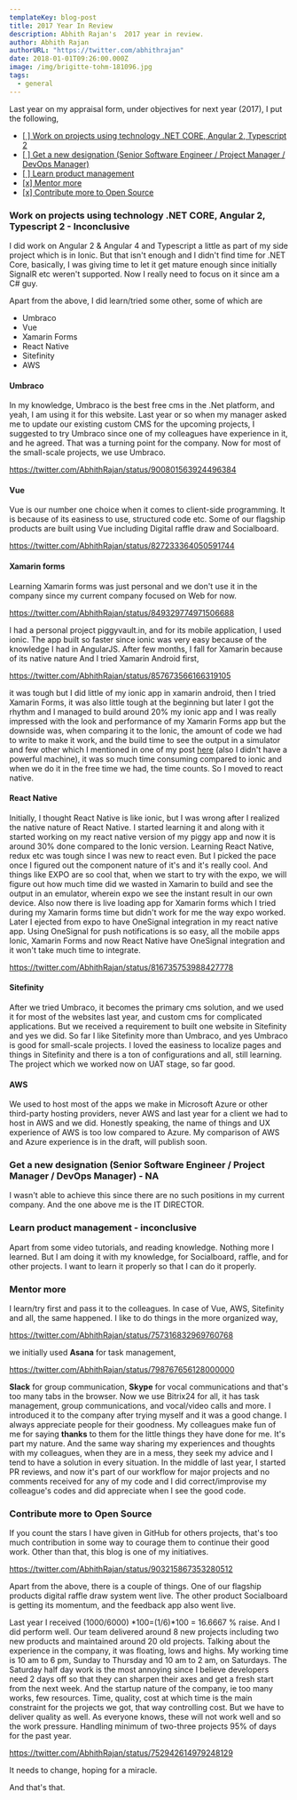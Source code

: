 ```yaml
---
templateKey: blog-post
title: 2017 Year In Review
description: Abhith Rajan's  2017 year in review.
author: Abhith Rajan
authorURL: "https://twitter.com/abhithrajan"
date: 2018-01-01T09:26:00.000Z
image: /img/brigitte-tohm-181096.jpg
tags:
  - general
---
```


Last year on my appraisal form, under objectives for next year (2017), I put the following,

- [[ ] Work on projects using technology .NET CORE, Angular 2, Typescript 2](#1)
- [[ ] Get a new designation (Senior Software Engineer / Project Manager / DevOps Manager)](#2)
- [[ ] Learn product management](#3)
- [[x] Mentor more](#4)
- [[x] Contribute more to Open Source](#5)

### Work on projects using technology .NET CORE, Angular 2, Typescript 2 - Inconclusive

I did work on Angular 2 & Angular 4 and Typescript a little as part of my side project which is in Ionic. But that isn't enough and I didn't find time for .NET Core, basically, I was giving time to let it get mature enough since initially SignalR etc weren't supported. Now I really need to focus on it since am a C# guy.

Apart from the above, I did learn/tried some other, some of which are

- Umbraco
- Vue
- Xamarin Forms
- React Native
- Sitefinity
- AWS

#### Umbraco

In my knowledge, Umbraco is the best free cms in the .Net platform, and yeah, I am using it for this website. Last year or so when my manager asked me to update our existing custom CMS for the upcoming projects, I suggested to try Umbraco since one of my colleagues have experience in it, and he agreed. That was a turning point for the company. Now for most of the small-scale projects, we use Umbraco.

https://twitter.com/AbhithRajan/status/900801563924496384

#### Vue

Vue is our number one choice when it comes to client-side programming. It is because of its easiness to use, structured code etc. Some of our flagship products are built using Vue including Digital raffle draw and Socialboard.

https://twitter.com/AbhithRajan/status/827233364050591744

#### Xamarin forms

Learning Xamarin forms was just personal and we don't use it in the company since my current company focused on Web for now.

https://twitter.com/AbhithRajan/status/849329774971506688

I had a personal project piggyvault.in, and for its mobile application, I used ionic. The app built so faster since ionic was very easy because of the knowledge I had in AngularJS. After few months, I fall for Xamarin because of its native nature And I tried Xamarin Android first,

https://twitter.com/AbhithRajan/status/857673566166319105

it was tough but I did little of my ionic app in xamarin android, then I tried Xamarin Forms, it was also little tough at the beginning but later I got the rhythm and I managed to build around 20% my ionic app and I was really impressed with the look and performance of my Xamarin Forms app but the downside was, when comparing it to the Ionic, the amount of code we had to write to make it work, and the build time to see the output in a simulator and few other which I mentioned in one of my post [here](https://www.abhith.net/post/xamarin-development-problems-and-solutions/) (also I didn't have a powerful machine), it was so much time consuming compared to ionic and when we do it in the free time we had, the time counts. So I moved to react native.

#### React Native

Initially, I thought React Native is like ionic, but I was wrong after I realized the native nature of React Native. I started learning it and along with it started working on my react native version of my piggy app and now it is around 30% done compared to the Ionic version. Learning React Native, redux etc was tough since I was new to react even. But I picked the pace once I figured out the component nature of it's and it's really cool. And things like EXPO are so cool that, when we start to try with the expo, we will figure out how much time did we wasted in Xamarin to build and see the output in an emulator, wherein expo we see the instant result in our own device. Also now there is live loading app for Xamarin forms which I tried during my Xamarin forms time but didn't work for me the way expo worked. Later I ejected from expo to have OneSignal integration in my react native app. Using OneSignal for push notifications is so easy, all the mobile apps Ionic, Xamarin Forms and now React Native have OneSignal integration and it won't take much time to integrate.

https://twitter.com/AbhithRajan/status/816735753988427778

#### Sitefinity

After we tried Umbraco, it becomes the primary cms solution, and we used it for most of the websites last year, and custom cms for complicated applications. But we received a requirement to built one website in Sitefinity and yes we did. So far I like Sitefinity more than Umbraco, and yes Umbraco is good for small-scale projects. I loved the easiness to localize pages and things in Sitefinity and there is a ton of configurations and all, still learning. The project which we worked now on UAT stage, so far good.

#### AWS

We used to host most of the apps we make in Microsoft Azure or other third-party hosting providers, never AWS and last year for a client we had to host in AWS and we did. Honestly speaking, the name of things and UX experience of AWS is too low compared to Azure. My comparison of AWS and Azure experience is in the draft, will publish soon.

### Get a new designation (Senior Software Engineer / Project Manager / DevOps Manager) - NA

I wasn't able to achieve this since there are no such positions in my current company. And the one above me is the IT DIRECTOR.

### Learn product management - inconclusive

Apart from some video tutorials, and reading knowledge. Nothing more I learned. But I am doing it with my knowledge, for Socialboard, raffle, and for other projects. I want to learn it properly so that I can do it properly.

### Mentor more

I learn/try first and pass it to the colleagues. In case of Vue, AWS, Sitefinity and all, the same happened. I like to do things in the more organized way,

https://twitter.com/AbhithRajan/status/757316832969760768

we initially used **Asana** for task management,

https://twitter.com/AbhithRajan/status/798767656128000000

**Slack** for group communication, **Skype** for vocal communications and that's too many tabs in the browser. Now we use Bitrix24 for all, it has task management, group communications, and vocal/video calls and more. I introduced it to the company after trying myself and it was a good change. I always appreciate people for their goodness. My colleagues make fun of me for saying **thanks** to them for the little things they have done for me. It's part my nature. And the same way sharing my experiences and thoughts with my colleagues, when they are in a mess, they seek my advice and I tend to have a solution in every situation. In the middle of last year, I started PR reviews, and now it's part of our workflow for major projects and no comments received for any of my code and I did correct/improvise my colleague's codes and did appreciate when I see the good code.

### Contribute more to Open Source

If you count the stars I have given in GitHub for others projects, that's too much contribution in some way to courage them to continue their good work. Other than that, this blog is one of my initiatives.

https://twitter.com/AbhithRajan/status/903215867353280512

Apart from the above, there is a couple of things. One of our flagship products digital raffle draw system went live. The other product Socialboard is getting its momentum, and the feedback app also went live.

Last year I received (1000/6000) *100=(1/6)*100 = 16.6667 % raise. And I did perform well. Our team delivered around 8 new projects including two new products and maintained around 20 old projects. Talking about the experience in the company, it was floating, lows and highs. My working time is 10 am to 6 pm, Sunday to Thursday and 10 am to 2 am, on Saturdays. The Saturday half day work is the most annoying since I believe developers need 2 days off so that they can sharpen their axes and get a fresh start from the next week. And the startup nature of the company, ie too many works, few resources. Time, quality, cost at which time is the main constraint for the projects we got, that way controlling cost. But we have to deliver quality as well. As everyone knows, these will not work well and so the work pressure. Handling minimum of two-three projects 95% of days for the past year.

https://twitter.com/AbhithRajan/status/752942614979248129

It needs to change, hoping for a miracle.

And that's that.
